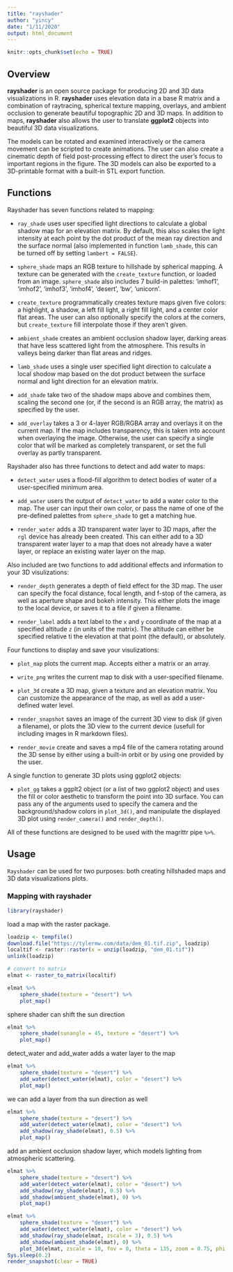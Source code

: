 ```yaml
---
title: "rayshader"
author: "yincy"
date: "1/11/2020"
output: html_document
---
```


```r
knitr::opts_chunk$set(echo = TRUE)
```


## Overview  
**rayshader** is an open source package for producing 2D and 3D data visualizations in R. **rayshader** uses elevation data in a base R matrix and a combination of raytracing, spherical texture mapping, overlays, and ambient occlusion to generate beautiful topographic 2D and 3D maps. In addition to maps, **rayshader** also allows the user to translate **ggplot2** objects into beautiful 3D data visualizations.  

The models can be rotated and examined interactively or the camera movement can be scripted to create animations. The user can also create a cinematic depth of field post-processing effect to direct the user’s focus to important regions in the figure. The 3D models can also be exported to a 3D-printable format with a built-in STL export function.   


## Functions  
Rayshader has seven functions related to mapping:  

- `ray_shade` uses user specified light directions to calculate a global shadow map for an elevation matrix. By default, this also scales the light intensity at each point by the dot product of the mean ray direction and the surface normal (also implemented in function `lamb_shade`, this can be turned off by setting `lambert = FALSE`).  

- `sphere_shade` maps an RGB texture to hillshade by spherical mapping. A texture can be generated with the `create_texture` function, or loaded from an image. `sphere_shade` also includes 7 build-in palettes: 'imhof1', 'imhof2', 'imhof3', 'imhof4', 'desert', 'bw', 'unicorn'.  

- `create_texture` programmatically creates texture maps given five colors: a highlight, a shadow, a left fill light, a right fill light, and a center color flat areas. The user can also optionally specify the colors at the corners, but `create_texture` fill interpolate those if they aren't given.  

- `ambient_shade` creates an ambient occlusion shadow layer, darking areas that have less scattered light from the atmosphere. This results in valleys being darker than flat areas and ridges.  

- `lamb_shade` uses a single user specified light direction to calculate a local shodow map based on the dot product between the surface normal and light direction for an elevation matrix.  

- `add_shade` take two of the shadow maps above and combines them, scaling the second one (or, if the second is an RGB array, the matrix) as specified by the user.  

- `add_overlay` takes a 3 or 4-layer RGB/RGBA array and overlays it on the current map. If the map includes transparency, this is taken into account when overlaying the image. Otherwise, the user can specify a single color that will be marked as completely transparent, or set the full overlay as partly transparent.  



Rayshader also has three functions to detect and add water to maps:  

- `detect_water` uses a flood-fill algorithm to detect bodies of water of a user-specified minimum area.   

- `add_water` users the output of `detect_water` to add a water color to the map. The user can input their own color, or pass the name of one of the pre-defined palettes from `sphere_shade` to get a matching hue.  

- `render_water` adds a 3D transparent water layer to 3D maps, after the `rgl` device has already been created. This can either add to a 3D transparent water layer to a map that does not already have a water layer, or replace an existing water layer on the map.  



Also included are two functions to add additional effects and information to your 3D visulizations:  

- `render_depth` generates a depth of field effect for the 3D map. The user can specify the focal distance, focal length, and f-stop of the camera, as well as aperture shape and bokeh intensity. This either plots the image to the local device, or saves it to a file if given a filename.  

- `render_label` adds a text label to the `x` and `y` coordinate of the map at a specified altitude `z` (in units of the matrix). The altitude can either be specified relative ti the elevation at that point (the default), or absolutely.  


Four functions to display and save your visulizations:  

- `plot_map` plots the current map. Accepts either a matrix or an array.  

- `write_png` writes the current map to disk with a user-specified filename.  

- `plot_3d` create a 3D map, given a texture and an elevation matrix. You can customize the appearance of the map, as well as add a user-defined water level.  

- `render_snapshot` saves an image of the current 3D view to disk (if given a filename), or plots the 3D view to the current device (usefull for including images in R markdown files).  

- `render_movie` create and saves a mp4 file of the camera rotating around the 3D sense by either using a built-in orbit or by using one provided by the user.  



A single function to generate 3D plots using ggplot2 objects:  

- `plot_gg` takes a ggplt2 object (or a list of two ggplot2 object) and uses the fill or color aesthetic to transform the point into 3D surface. You can pass any of the arguments used to specify the camera and the background/shadow colors in `plot_3d()`, and manipulate the displayed 3D plot using `render_camera()` and `render_depth()`.  


All of these functions are designed to be used with the magrittr pipe ` %>% `.  



## Usage  
`Rayshader` can be used for two purposes: both creating hillshaded maps and 3D data visualizations plots.  

### Mapping with rayshader   
```r
library(rayshader)
```


load a map with the raster package.  
```r
loadzip <- tempfile()
download.file("https://tylermw.com/data/dem_01.tif.zip", loadzip)
localtif <- raster::raster(x = unzip(loadzip, "dem_01.tif"))
unlink(loadzip)

# convert to matrix 
elmat <- raster_to_matrix(localtif)

elmat %>% 
    sphere_shade(texture = "desert") %>% 
    plot_map()
```


sphere shader can shift the sun direction  
```r
elmat %>% 
    sphere_shade(sunangle = 45, texture = "desert") %>% 
    plot_map()
```


detect_water and add_water adds a water layer to the map  
```r
elmat %>% 
    sphere_shade(texture = "desert") %>% 
    add_water(detect_water(elmat), color = "desert") %>% 
    plot_map()
```

we can add a layer from tha sun direction as well
```r
elmat %>% 
    sphere_shade(texture = "desert") %>% 
    add_water(detect_water(elmat), color = "desert") %>% 
    add_shadow(ray_shade(elmat), 0.5) %>% 
    plot_map()
```

add an ambient occlusion shadow layer, which models lighting from atmospheric scattering.  
```r
elmat %>% 
    sphere_shade(texture = "desert") %>% 
    add_water(detect_water(elmat), color = "desert") %>% 
    add_shadow(ray_shade(elmat), 0.5) %>% 
    add_shadow(ambient_shade(elmat), 0) %>% 
    plot_map()
```


```r
elmat %>% 
    sphere_shade(texture = "desert") %>% 
    add_water(detect_water(elmat), color = "desert") %>% 
    add_shadow(ray_shade(elmat, zscale = 3), 0.5) %>% 
    add_shadow(ambient_shade(elmat), 0) %>% 
    plot_3d(elmat, zscale = 10, fov = 0, theta = 135, zoom = 0.75, phi = 45, windowsize = c(1000, 800))
Sys.sleep(0.2)
render_snapshot(clear = TRUE)
```













